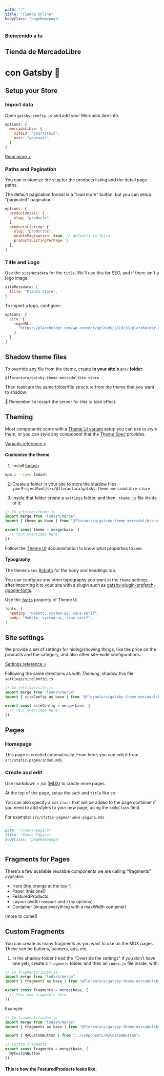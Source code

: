 ```yaml
---
path: "/"
title: "Tienda Online"
bodyClass: "pageHomepage"
---
```


<Hero name="homepage">

### Bienvenido a tu

## Tienda de MercadoLibre 
# con Gatsby 🚀

</Hero>

<Paper>

## Setup your Store

### Import data
Open `gatsby-config.js` and add your MercadoLibre info.

```javascript
options: {
  mercadoLibre: {
    siteID: "yoursiteid",
    user: "youruser",
  }
}
```
<a href="https://github.com/florantara/gatsby-source-mercadolibre/#readme" target="_blank">Read more ></a>

### Paths and Pagination
You can customize the slug for the products listing and the detail page paths.

The default pagination format is a "load more" button, but you can setup "paginated" pagination.

```javascript
options: {
  productDetail: {
    slug: "producto",
  },
  productsListing: {
    slug: "productos",
    enablePagination: true, // defaults to false
    productsListingPerPage: 3
  },
}
```

### Title and Logo
Use the `siteMetadata` for the `title`. We'll use this for SEO, and if there isn't a logo image.


```javascript
siteMetadata: {
  title: "Plants Store",
}
```

To import a logo, configure:

```javascript
options: {
  site: {
    logoURL:
      "https://placeholder.com/wp-content/uploads/2018/10/placeholder.com-logo3.jpg",
    }
  }
}
```

## Shadow theme files
To override any file from the theme, create **in your site's `src/` folder**:

```
@florantara/gatsby-theme-mercadolibre-store
```
Then replicate the same folder/file structure from the theme that you want to shadow.

🔌 Remember to restart the server for this to take effect.

## Theming

Most components come with a [Theme UI variant](https://theme-ui.com/guides/variants) setup you can use to style them, or you can style any component that the [Theme Spec](https://theme-ui.com/theme-spec) provides.

[Variants reference >](https://github.com/florantara/gatsby-theme-mercadolibre-store/tree/master/theme/src/settings/variants)

#### Customize the theme

1. Install [lodash](https://lodash.com)
```bash
npm i --save lodash
```

2. Create a folder in your site to store the shadow files:
`yourProjectRoot/src/@florantara/gatsby-theme-mercadolibre-store`


3. Inside that folder create a `settings` folder, and then ` theme.js` file inside of it:

```javascript
// In settings/theme.js
import merge from "lodash/merge"
import { theme as base } from "@florantara/gatsby-theme-mercadolibre-store/src/settings/theme"

export const theme = merge(base, {
  // Your overrides here
})

```
Follow the [Theme UI](https://theme-ui.com/theming) documentation to know what properties to use.

#### Typography

The theme uses [Roboto](https://fonts.google.com/specimen/Roboto) for the body and headings too.

You can configure any other typography you want in the `theme` settings - after importing it to your site with a plugin such as [gatsby-plugin-prefetch-google-fonts](https://www.gatsbyjs.org/packages/gatsby-plugin-prefetch-google-fonts/).

Use the [`fonts`](https://theme-ui.com/theming#typography) property of Theme UI.

```javascript
fonts: {
  heading: "Roboto, system-ui, sans-serif",
  body: "Roboto, system-ui, sans-serif",
}
```


## Site settings

We provide a set of settings for hiding/showing things, like the price on the products and the category, and also other site-wide configurations.


[Settings reference >](https://github.com/florantara/gatsby-theme-mercadolibre-store/blob/master/theme/src/settings/site.ts)


Following the same directions as with _Theming_, shadow this file: `settings/siteConfig.js`.

```javascript
// In settings/site.js
import merge from "lodash/merge"
import { siteConfig as base } from "@florantara/gatsby-theme-mercadolibre-store/src/settings/site"

export const siteConfig = merge(base, {
  // Your overrides here
})

```

## Pages

### Homepage
This page is created automatically. From here, you can edit it from `src/static-pages/index.mdx`.

### Create and edit
Use markdown + jsx ([MDX](https://mdxjs.com/)) to create more pages. 

At the top of the page, setup the `path` and `title` like so:

You can also specify a css `class` that will be added to the page container if you need to add styles to your new page, using the `bodyClass` field.

For example: `src/static-pages/nueva-pagina.mdx`
```md
---
path: "/nueva-pagina"
title: "Nueva Página"
bodyClass: "pageHomepage"
---
```

## Fragments for Pages
There's a few available reusable components we are calling "fragments" available: 

- Hero (the orange at the top ^)
- Paper (this one!)
- FeaturedProducts
- Layout (width `compact` and `tiny` options) 
- Container (wraps everything with a maxWidth container)

(more to come!)

## Custom Fragments
You can create as many fragments as you want to use on the MDX pages. These can be buttons, banners, ads, etc.

1. In the shadow folder (read the "Override the settings" if you don't have one yet), create a `fragments` folder, and then an `index.js` file inside, with:

```javascript
// In fragments/index.js
import merge from "lodash/merge"
import { fragments as base } from "@florantara/gatsby-theme-mercadolibre-store/src/fragments/index"

export const fragments = merge(base, {
  // Your new fragments here
})

```

Example:

```javascript
// In fragments/index.js
import merge from "lodash/merge"
import { fragments as base } from "@florantara/gatsby-theme-mercadolibre-store/src/fragments/index"

import { MyCustomButton } from "../components/MyCustomButton";

// Custom fragments
export const fragments = merge(base, {
  MyCustomButton
})

```


#### This is how the FeaturedProducts looks like:


</Paper>

<FeaturedProducts title="Destacados" itemIDs='"MLA652188588", "MLA647364605", "MLA776424887"'/>